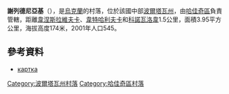 {{coord|50|21|29|N|33|38|46|E|scale:40000_region:UA|display=title}}

'''謝列德尼亞基'''（{{lang-uk|Середняки}}），是[[烏克蘭|烏克蘭]]的村落，位於該國中部[[波爾塔瓦州|波爾塔瓦州]]，由[[哈佳奇區|哈佳奇區]]負責管轄，距離[[韋涅斯拉維夫卡|韋涅斯拉維夫卡]]、[[韋特哈利夫卡|韋特哈利夫卡]]和[[科諾瓦洛韋_(哈佳奇區)|科諾瓦洛韋]]1.5公里，面積3.95平方公里，海拔高度174米，2001年人口545。

==參考資料==
*[http://gska2.rada.gov.ua/pls/z7502/A005?rdat1=20.10.2003&rf7571=24850 картка]{{dead link|date=2018年4月 |bot=InternetArchiveBot |fix-attempted=yes }}

{{DEFAULTSORT:Середняки}}
[[Category:波爾塔瓦州村落|Category:波爾塔瓦州村落]]
[[Category:哈佳奇區村落|Category:哈佳奇區村落]]


{{Poltava-geo-stub}}